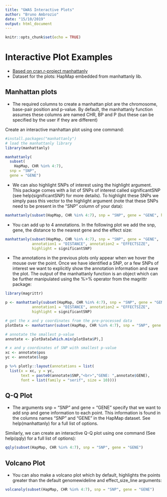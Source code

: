 ```yaml
---
title: "GWAS Interactive Plots"
author: "Bruno Ambrozio"
date: "15/10/2019"
output: html_document
---
```


```r
knitr::opts_chunk$set(echo = TRUE)
```

# Interactive Plot Examples
* [Based on cran.r-project manhattanly](https://cran.r-project.org/web/packages/manhattanly/vignettes/manhattanly.html)
* Dataset for the plots: HapMap embedded from manhattanly lib.

## Manhattan plots
* The required columns to create a manhattan plot are the chromosome, base-pair position and p-value. By default, the manhattanly function assumes these columns are named CHR, BP and P (but these can be specified by the user if they are different)

Create an interactive manhattan plot using one command:
```r
#install.packages("manhattanly")
# load the manhattanly library
library(manhattanly)

manhattanly(
  subset(
    HapMap, CHR %in% 4:7),
  snp = "SNP",
  gene = "GENE")
```

* We can also highlight SNPs of interest using the highlight argument. This package comes with a list of SNPs of interest called significantSNP (see help(significantSNP) for more details). To highlight these SNPs we simply pass this vector to the highlight argument (note that these SNPs need to be present in the "SNP" column of your data):
```r
manhattanly(subset(HapMap, CHR %in% 4:7), snp = "SNP", gene = "GENE", highlight = significantSNP)
```

* You can add up to 4 annotations. In the following plot we add the snp, gene, the distance to the nearest gene and the effect size:
```r
manhattanly(subset(HapMap, CHR %in% 4:7), snp = "SNP", gene = "GENE",
            annotation1 = "DISTANCE", annotation2 = "EFFECTSIZE",
            highlight = significantSNP)
```

* The annotations in the previous plots only appear when we hover the mouse over the point. Once we have identified a SNP, or a few SNPs of interest we want to explicitly show the annotation information and save the plot. The output of the manhattanly function is an object which can be further manipulated using the %>% operator from the magrittr package:
```r
library(magrittr)

p <- manhattanly(subset(HapMap, CHR %in% 4:7), snp = "SNP", gene = "GENE",
            annotation1 = "DISTANCE", annotation2 = "EFFECTSIZE",
            highlight = significantSNP)

# get the x and y coordinates from the pre-processed data
plotData <- manhattanr(subset(HapMap, CHR %in% 4:7), snp = "SNP", gene = "GENE")[["data"]]

# annotate the smallest p-value
annotate <- plotData[which.min(plotData$P),]

# x and y coordinates of SNP with smallest p-value
xc <- annotate$pos
yc <- annotate$logp

p %>% plotly::layout(annotations = list(
  list(x = xc, y = yc,
       text = paste0(annotate$SNP,"<br>","GENE: ",annotate$GENE),
       font = list(family = "serif", size = 10))))
```

## Q-Q Plot
* The arguments snp = "SNP" and gene = "GENE" specify that we want to add snp and gene information to each point. This information is found in the columns names "SNP" and "GENE" in the HapMap dataset. See help(manhattanly) for a full list of options.

Similarly, we can create an interactive Q-Q plot using one command (See help(qqly) for a full list of options):
```r
qqly(subset(HapMap, CHR %in% 4:7), snp = "SNP", gene = "GENE")
```

## Volcano Plot
* You can also make a volcano plot which by default, highlights the points greater than the default genomewideline and effect_size_line arguments:
```r
volcanoly(subset(HapMap, CHR %in% 4:7), snp = "SNP", gene = "GENE")
```
